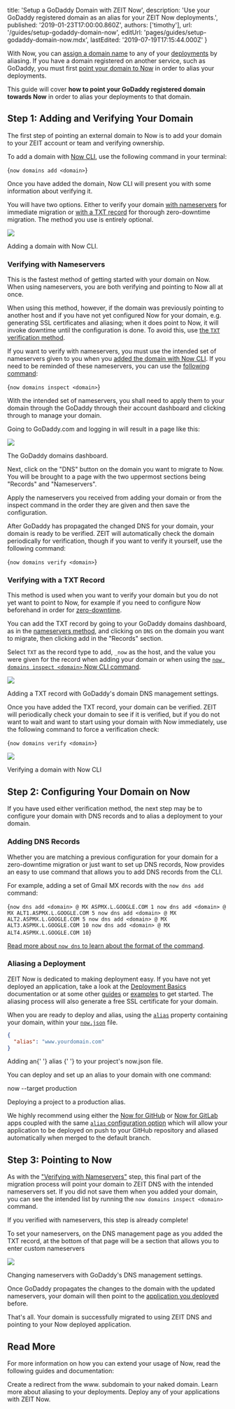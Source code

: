 
  title: 'Setup a GoDaddy Domain with ZEIT Now',
  description:
    'Use your GoDaddy registered domain as an alias for your ZEIT Now deployments.',
  published: '2019-01-23T17:00:00.860Z',
  authors: ['timothy'],
  url: '/guides/setup-godaddy-domain-now',
  editUrl: 'pages/guides/setup-godaddy-domain-now.mdx',
  lastEdited: '2019-07-19T17:15:44.000Z'
}

With Now, you can [assign a domain name](/docs/v2/custom-domains#aliasing-a-project) to any of your [deployments](/docs/v2/deployments/basics/) by aliasing. If you have a domain registered on another service, such as GoDaddy, you must first [point your domain to Now](/guides/zero-downtime-domain-migration/) in order to alias your deployments.

This guide will cover **how to point your GoDaddy registered domain towards Now** in order to alias your deployments to that domain.

## Step 1: Adding and Verifying Your Domain

The first step of pointing an external domain to Now is to add your domain to your ZEIT account or team and verifying ownership.

To add a domain with [Now CLI](/docs/v2/getting-started/installation#now-cli), use the following command in your terminal:

<TerminalInput>{`now domains add <domain>`}</TerminalInput>

Once you have added the domain, Now CLI will present you with some information about verifying it.

You will have two options. Either to verify your domain [with nameservers](#verifying-with-nameservers) for immediate migration or [with a TXT record](#verifying-with-a-txt-record) for thorough zero-downtime migration. The method you use is entirely optional.

<Image
  src="https://assets.zeit.co/image/upload/v1548370520/front/guides/godaddy-migration/now-cli-add-domain.png"
  width={1562/2}
  height={1318/2}
  oversize
/>
<Caption style={{marginTop: '-64px'}}>Adding a domain with Now CLI.</Caption>

### Verifying with Nameservers

This is the fastest method of getting started with your domain on Now. When using nameservers, you are both verifying and pointing to Now all at once.

When using this method, however, if the domain was previously pointing to another host and if you have not yet configured Now for your domain, e.g. generating SSL certificates and aliasing; when it does point to Now, it will invoke downtime until the configuration is done. To avoid this, use [the `TXT` verification method](#verifying-with-a-txt-record).

If you want to verify with nameservers, you must use the intended set of nameservers given to you when you [added the domain with Now CLI](/docs/v2/custom-domains). If you need to be reminded of these nameservers, you can use the [following command](/docs/v2/custom-domains):

<TerminalInput>{`now domains inspect <domain>`}</TerminalInput>

With the intended set of nameservers, you shall need to apply them to your domain through the GoDaddy through their account dashboard and clicking through to manage your domain.

Going to GoDaddy.com and logging in will result in a page like this:

<Image
  src="https://assets.zeit.co/image/upload/v1548370520/front/guides/godaddy-migration/godaddy-dashboard.png"
  width={1946/2}
  height={1350/2}
  oversize
/>
<Caption style={{marginTop: '-48px'}}>The GoDaddy domains dashboard.</Caption>

Next, click on the "DNS" button on the domain you want to migrate to Now. You will be brought to a page with the two uppermost sections being "Records" and "Nameservers".

Apply the nameservers you received from adding your domain or from the inspect command in the order they are given and then save the configuration.

After GoDaddy has propagated the changed DNS for your domain, your domain is ready to be verified. ZEIT will automatically check the domain periodically for verification, though if you want to verify it yourself, use the following command:

<TerminalInput>{`now domains verify <domain>`}</TerminalInput>

### Verifying with a TXT Record

This method is used when you want to verify your domain but you do not yet want to point to Now, for example if you need to configure Now beforehand in order for [zero-downtime](/guides/zero-downtime-domain-migration/).

You can add the TXT record by going to your GoDaddy domains dashboard, as in the [nameservers method](#verifying-with-nameservers), and clicking on `DNS` on the domain you want to migrate, then clicking add in the "Records" section.

Select `TXT` as the record type to add, `_now` as the host, and the value you were given for the record when adding your domain or when using the [`now domains inspect <domain>` Now CLI command](/docs/v2/custom-domains).

<Image
  src="https://assets.zeit.co/image/upload/v1548370520/front/guides/godaddy-migration/godaddy-dns-add.png"
  width={1946/2}
  height={1350/2}
  oversize
/>
<Caption style={{marginTop: '-48px'}}>Adding a TXT record with GoDaddy's domain DNS management settings.</Caption>

Once you have added the TXT record, your domain can be verified. ZEIT will periodically check your domain to see if it is verified, but if you do not want to wait and want to start using your domain with Now immediately, use the following command to force a verification check:

<TerminalInput>{`now domains verify <domain>`}</TerminalInput>

<Image
  src="https://assets.zeit.co/image/upload/v1548370520/front/guides/godaddy-migration/now-cli-verify-domain.png"
  width={1562/2}
  height={808/2}
  oversize
/>
<Caption style={{marginTop: '-64px'}}>Verifying a domain with Now CLI</Caption>

## Step 2: Configuring Your Domain on Now

If you have used either verification method, the next step may be to configure your domain with DNS records and to alias a deployment to your domain.

### Adding DNS Records

Whether you are matching a previous configuration for your domain for a zero-downtime migration or just want to set up DNS records, Now provides an easy to use command that allows you to add DNS records from the CLI.

For example, adding a set of Gmail MX records with the `now dns add` command:

<TerminalInput>{`now dns add <domain> @ MX ASPMX.L.GOOGLE.COM 1
now dns add <domain> @ MX ALT1.ASPMX.L.GOOGLE.COM 5
now dns add <domain> @ MX ALT2.ASPMX.L.GOOGLE.COM 5
now dns add <domain> @ MX ALT3.ASPMX.L.GOOGLE.COM 10
now dns add <domain> @ MX ALT4.ASPMX.L.GOOGLE.COM 10`}</TerminalInput>

[Read more about `now dns` to learn about the format of the command](/docs/v2/advanced/domains/dns/).

### Aliasing a Deployment

ZEIT Now is dedicated to making deployment easy. If you have not yet deployed an application, take a look at the [Deployment Basics](/docs/v2/deployments/basics) documentation or at some other [guides](/guides) or [examples](/examples) to get started. The aliasing process will also generate a free SSL certificate for your domain.

When you are ready to deploy and alias, using the [`alias`](/docs/v2/deployments/configuration#alias) property containing your domain, within your [`now.json`](/docs/v2/deployments/configuration) file.

```json
{
  "alias": "www.yourdomain.com"
}
```

<Caption>
  Adding an{' '}
  <GenericLink href="/docs/v2/deployments/configuration/#alias">
    alias
  </GenericLink>{' '}
  to your project's <InlineCode>now.json</InlineCode> file.
</Caption>

You can deploy and set up an alias to your domain with one command:

<TerminalInput>now --target production</TerminalInput>
<Caption>Deploying a project to a production alias.</Caption>

We highly recommend using either the [Now for GitHub](/docs/v2/integrations/now-for-github/) or [Now for GitLab](/docs/v2/integrations/now-for-gitlab/) apps coupled with the same [`alias` configuration option](/docs/v2/deployments/configuration/#alias) which will allow your application to be deployed on push to your GitHub repository and aliased automatically when merged to the default branch.

## Step 3: Pointing to Now

As with the ["Verifying with Nameservers"](#verifying-with-nameservers) step, this final part of the migration process will point your domain to ZEIT DNS with the intended nameservers set. If you did not save them when you added your domain, you can see the intended list by running the `now domains inspect <domain>` command.

If you verified with nameservers, this step is already complete!

To set your nameservers, on the DNS management page as you added the TXT record, at the bottom of that page will be a section that allows you to enter custom nameservers

<Image
  src="https://assets.zeit.co/image/upload/v1548388022/front/guides/godaddy-migration/godaddy-ns-add.png"
  width={1946/2}
  height={1350/2}
  oversize
/>
<Caption style={{marginTop: '-48px'}}>Changing nameservers with GoDaddy's DNS management settings.</Caption>

Once GoDaddy propagates the changes to the domain with the updated nameservers, your domain will then point to the [application you deployed](#aliasing-a-deployment) before.

That's all. Your domain is successfully migrated to using ZEIT DNS and pointing to your Now deployed application.

## Read More

For more information on how you can extend your usage of Now, read the following guides and documentation:

<Card title="www. Redirect" href="/guides/redirect-from-www">
  Create a redirect from the www. subdomain to your naked domain.
</Card>

<Card title="Aliasing" href="/docs/v2/custom-domains#aliasing-a-project">
  Learn more about aliasing to your deployments.
</Card>

<Card title="Deploying Basics" href="/docs/v2/deployments/basics">
  Deploy any of your applications with ZEIT Now.
</Card>

